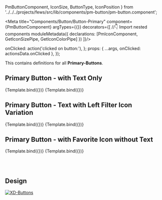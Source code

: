   PmButtonComponent,
  IconSize,
  ButtonType,
  IconPosition
} from '../../../projects/fews/src/lib/components/pm-button/pm-button.component';

<Meta title="Components/Button/Button-Primary" component={PmButtonComponent} argTypes={{}} decorators={[
  //👇 Import nested components
   moduleMetadata({
    declarations: [PmIconComponent, GetIconSizePipe, GetIconColorPipe]
   })
]}/>

<Description of={PmIconComponent} />
<Description markdown={`# Buttons`}/>

  onClicked: action('clicked on button:'),
};
  props: {
    ...args,
    onClicked: actionsData.onClicked
  },
});

This contains definitions for all **Primary-Buttons**.

## Primary Button - with Text Only

<Canvas withToolbar isColumn>
  <Story name="Primary Text Only" args={{
      ...ButtonData,
      label: 'Neue Aufgabe',
      type: ButtonType.PRIMARY,
    }}>
    {Template.bind({})}
  </Story>
  <Story name="Primary Text Only Disabled" args={{
      ...ButtonData,
      label: 'Neue Aufgabe',
      type: ButtonType.PRIMARY,
      disabled: true,
    }}>
    {Template.bind({})}
  </Story>
</Canvas>

## Primary Button - Text with Left Filter Icon Variation

<Canvas withToolbar isColumn>
  <Story name="Primary Text with Left Filter Icon" args={{
      ...ButtonData,
      label: 'Neue Aufgabe',
      type: ButtonType.PRIMARY,
      iconPosition: IconPosition.LEFT,
      icon: Icon.FILTER,
      iconRotation: 0,
    }}>
    {Template.bind({})}
  </Story>
  <Story name="Primary Text with Left Filter Icon Disabled" args={{
      ...ButtonData,
      label: 'Neue Aufgabe',
      type: ButtonType.PRIMARY,
      disabled: true,
      iconPosition: IconPosition.LEFT,
      icon: Icon.FILTER,
      iconRotation: 0,
    }}>
    {Template.bind({})}
  </Story>
</Canvas>

## Primary Button - with Favorite Icon without Text

<Canvas withToolbar isColumn>
  <Story name="Primary with Favorite Icon Without Text" args={{
      ...ButtonData,
      label: false,
      type: ButtonType.PRIMARY,
      iconPosition: IconPosition.LEFT,
      icon: Icon.FAVORITE,
      iconRotation: 0,
    }}>
    {Template.bind({})}
  </Story>
  <Story name="Primary with Favorite Icon Without Text Disabled" args={{
      ...ButtonData,
      label: false,
      type: ButtonType.PRIMARY,
      disabled: true,
      iconPosition: IconPosition.LEFT,
      icon: Icon.FAVORITE,
      iconRotation: 0,
    }}>
    {Template.bind({})}
  </Story>
</Canvas>


<br/><br/>

## Design

[![XD-Buttons](https://img.shields.io/badge/-Buttons-%235c5c5c?logo=adobexd&labelColor=450034)](https://xd.adobe.com/view/3ff4c180-5eee-4b0f-941c-2de05a13ccd2-6aa7/specs/)